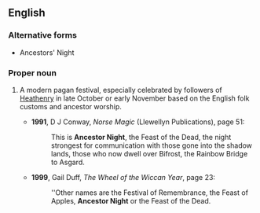 ==English==

===Alternative forms===
* Ancestors' Night

===Proper noun===
{{en-proper noun|sg=[[ancestor|Ancestor]] [[Night]]}}

# {{context|paganism}} A modern pagan festival, especially celebrated by followers of [[Heathenry]] in late October or early November based on the English folk customs and ancestor worship.
#* '''1991''', D J Conway, ''Norse Magic'' (Llewellyn Publications), page 51:
#*: This is '''Ancestor Night''', the Feast of the Dead, the night strongest for communication with those gone into the shadow lands, those who now dwell over Bifrost, the Rainbow Bridge to Asgard.
#* '''1999''', Gail Duff, ''The Wheel of the Wiccan Year'', page 23:
#*: ''Other names are the Festival of Remembrance, the Feast of Apples, '''Ancestor Night''' or the Feast of the Dead.